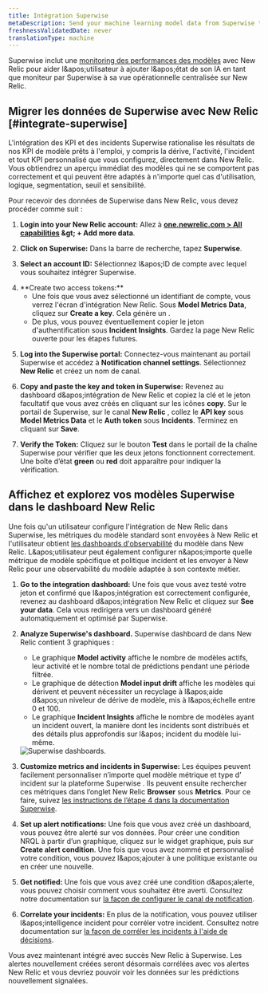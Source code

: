 ```yaml
---
title: Intégration Superwise
metaDescription: Send your machine learning model data from Superwise to New Relic to understand your model's performance.
freshnessValidatedDate: never
translationType: machine
---
```


Superwise inclut une [monitoring des performances des modèles](/docs/alerts-applied-intelligence/mlops/get-started/intro-mlops/) avec New Relic pour aider l&amp;apos;utilisateur à ajouter l&amp;apos;état de son IA en tant que moniteur par Superwise à sa vue opérationnelle centralisée sur New Relic.

## Migrer les données de Superwise avec New Relic [#integrate-superwise]

L&apos;intégration des KPI et des incidents Superwise rationalise les résultats de nos KPI de modèle prêts à l&apos;emploi, y compris la dérive, l&apos;activité, l&apos;incident et tout KPI personnalisé que vous configurez, directement dans New Relic. Vous obtiendrez un aperçu immédiat des modèles qui ne se comportent pas correctement et qui peuvent être adaptés à n&apos;importe quel cas d&apos;utilisation, logique, segmentation, seuil et sensibilité.

Pour recevoir des données de Superwise dans New Relic, vous devez procéder comme suit :

1. <DNT>**Login into your New Relic account:**</DNT> Allez à <DNT>**[one.newrelic.com &gt; All capabilities](https://one.newrelic.com/all-capabilities) &amp;gt; + Add more data**</DNT>.

2. <DNT>**Click on Superwise:**</DNT> Dans la barre de recherche, tapez <DNT>**Superwise**</DNT>.

3. <DNT>**Select an account ID:**</DNT> Sélectionnez l&amp;apos;ID de compte avec lequel vous souhaitez intégrer Superwise.

4. <DNT>
     **Create two access tokens:**
   </DNT>

   * Une fois que vous avez sélectionné un identifiant de compte, vous verrez l&apos;écran d&apos;intégration New Relic. Sous <DNT>**Model Metrics Data**</DNT>, cliquez sur <DNT>**Create a key**</DNT>. Cela génère un <InlinePopover type="licenseKey" />.
   * De plus, vous pouvez éventuellement copier le jeton d&apos;authentification sous <DNT>**Incident Insights**</DNT>. Gardez la page New Relic ouverte pour les étapes futures.

5. <DNT>**Log into the Superwise portal:**</DNT> Connectez-vous maintenant au portail Superwise et accédez à <DNT>**Notification channel settings**</DNT>. Sélectionnez <DNT>**New Relic**</DNT> et créez un nom de canal.

6. <DNT>**Copy and paste the key and token in Superwise:**</DNT> Revenez au dashboard d&amp;apos;intégration de New Relic et copiez la clé et le jeton facultatif que vous avez créés en cliquant sur les icônes <DNT>**copy**</DNT>. Sur le portail de Superwise, sur le canal <DNT>**New Relic**</DNT> , collez le <DNT>**API key**</DNT> sous <DNT>**Model Metrics Data**</DNT> et le <DNT>**Auth token**</DNT> sous <DNT>**Incidents**</DNT>. Terminez en cliquant sur <DNT>**Save**</DNT>.

7. <DNT>**Verify the Token:**</DNT> Cliquez sur le bouton <DNT>**Test**</DNT> dans le portail de la chaîne Superwise pour vérifier que les deux jetons fonctionnent correctement. Une boîte d’état <DNT>**green**</DNT> ou <DNT>**red**</DNT> doit apparaître pour indiquer la vérification.

<InstallFeedback />

## Affichez et explorez vos modèles Superwise dans le dashboard New Relic

Une fois qu&apos;un utilisateur configure l&apos;intégration de New Relic dans Superwise, les métriques du modèle standard sont envoyées à New Relic et l&apos;utilisateur obtient [les dashboards d&apos;observabilité](/docs/query-your-data/explore-query-data/dashboards/introduction-dashboards/) du modèle dans New Relic. L&amp;apos;utilisateur peut également configurer n&amp;apos;importe quelle métrique de modèle spécifique et politique incident et les envoyer à New Relic pour une observabilité du modèle adaptée à son contexte métier.

1. <DNT>**Go to the integration dashboard:**</DNT> Une fois que vous avez testé votre jeton et confirmé que l&amp;apos;intégration est correctement configurée, revenez au dashboard d&amp;apos;intégration New Relic et cliquez sur <DNT>**See your data**</DNT>. Cela vous redirigera vers un dashboard généré automatiquement et optimisé par Superwise.

2. <DNT>**Analyze Superwise&apos;s dashboard.**</DNT> Superwise dashboard de dans New Relic contient 3 graphiques :

   * Le graphique <DNT>**Model activity**</DNT> affiche le nombre de modèles actifs, leur activité et le nombre total de prédictions pendant une période filtrée.
   * Le graphique de détection <DNT>**Model input drift**</DNT> affiche les modèles qui dérivent et peuvent nécessiter un recyclage à l&amp;apos;aide d&amp;apos;un niveleur de dérive de modèle, mis à l&amp;apos;échelle entre 0 et 100.
   * Le graphique <DNT>**Incident Insights**</DNT> affiche le nombre de modèles ayant un incident ouvert, la manière dont les incidents sont distribués et des détails plus approfondis sur l&amp;apos; incident du modèle lui-même.

   <img title="Superwise's dashboards" alt="Superwise dashboards." src="/images/model-performance-monitoring_screenshot-crop_superwise-dashboard.webp" />

3. <DNT>**Customize metrics and incidents in Superwise:**</DNT> Les équipes peuvent facilement personnaliser n’importe quel modèle métrique et type d’ incident sur la plateforme Superwise . Ils peuvent ensuite rechercher ces métriques dans l’onglet New Relic <DNT>**Browser**</DNT> sous <DNT>**Metrics**</DNT>. Pour ce faire, suivez [les instructions de l’étape 4 dans la documentation Superwise](https://docs.superwise.ai/docs/new-relic#4-customize-metrics-and-incidents-you-would-like-to-send).

4. <DNT>**Set up alert notifications:**</DNT> Une fois que vous avez créé un dashboard, vous pouvez être alerté sur vos données. Pour créer une condition NRQL <InlinePopover type="alerts" />à partir d’un graphique, cliquez sur le widget graphique, puis sur <DNT>**Create alert condition**</DNT>. Une fois que vous avez nommé et personnalisé votre condition, vous pouvez l&amp;apos;ajouter à une politique existante ou en créer une nouvelle.

5. <DNT>**Get notified:**</DNT> Une fois que vous avez créé une condition d&amp;apos;alerte, vous pouvez choisir comment vous souhaitez être averti. Consultez notre documentation sur [la façon de configurer le canal de notification](/docs/alerts-applied-intelligence/new-relic-alerts/alert-notifications/notification-channels-control-where-send-alerts/).

6. <DNT>**Correlate your incidents:**</DNT> En plus de la notification, vous pouvez utiliser l&amp;apos;intelligence incident pour corréler votre incident. Consultez notre documentation sur [la façon de corréler les incidents à l&apos;aide de décisions](/docs/alerts-applied-intelligence/applied-intelligence/incident-intelligence/change-applied-intelligence-correlation-logic-decisions/).

Vous avez maintenant intégré avec succès New Relic à Superwise. Les alertes nouvellement créées seront désormais corrélées avec vos alertes New Relic et vous devriez pouvoir voir les données sur les prédictions nouvellement signalées.